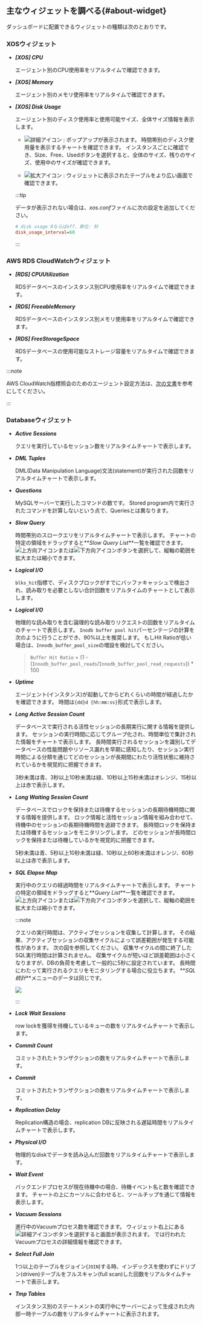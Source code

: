 ## 主なウィジェットを調べる{#about-widget}

ダッシュボードに配置できるウィジェットの種類は次のとおりです。

### XOSウィジェット

- **_[XOS] CPU_**

  エージェント別のCPU使用率をリアルタイムで確認できます。

- **_[XOS] Memory_**

  エージェント別のメモリ使用率をリアルタイムで確認できます。

- **_[XOS] Disk Usage_**

  エージェント別のディスク使用率と使用可能サイズ、全体サイズ情報を表示します。 

  - ![詳細アイコン](/img/ico-detail.svg) : <Cmdname sid="TTL07856" className="uitext" />ポップアップが表示されます。 時間帯別のディスク使用量を表示するチャートを確認できます。 インスタンスごとに確認でき、<UI>Size</UI>、<UI>Free</UI>、<UI>Used</UI>ボタンを選択すると、全体のサイズ、残りのサイズ、使用中のサイズが確認できます。 

  - ![拡大アイコン](/img/ic-fullscreen.svg) : ウィジェットに表示されたテーブルをより広い画面で確認できます。

  :::tip

  データが表示されない場合は、*xos.conf*ファイルに次の設定を追加してください。

  ```ini title='xos.conf'
  # disk usage 0ならばoff、単位: 秒
  disk_usage_interval=60
  ```

  :::

### AWS RDS CloudWatchウィジェット

- **_[RDS] CPUUtilization_**

  RDSデータベースのインスタンス別CPU使用率をリアルタイムで確認できます。

- **_[RDS] FreeableMemory_**

  RDSデータベースのインスタンス別メモリ使用率をリアルタイムで確認できます。

- **_[RDS] FreeStorageSpace_**

  RDSデータベースの使用可能なストレージ容量をリアルタイムで確認できます。

:::note

AWS CloudWatch指標照会のためのエージェント設定方法は、[次の文書](agent-dbx-settings#using-aws-rds)を参考にしてください。

:::

### Databaseウィジェット

- **_Active Sessions_**

  クエリを実行しているセッション数をリアルタイムチャートで表示します。

<InDoc product='postgresql'>

- **_DML Tuples_**

  DML(Data Manipulation Language)文法(statement)が実行された回数をリアルタイムチャートで表示します。

</InDoc>

<InDoc product='mysql'>

- **_Questions_**

  MySQLサーバーで実行したコマンドの数です。 Stored program内で実行されたコマンドを計算しないという点で、Queriesとは異なります。

</InDoc>

- **_Slow Query_**

  時間帯別のスロークエリをリアルタイムチャートで表示します。 チャートの特定の領域をドラッグすると**_Slow Query List_**一覧を確認できます。 ![上方向アイコン](/img/up-arrow.svg)または![下方向アイコン](/img/down-arrow.svg)ボタンを選択して、縦軸の範囲を拡大または縮小できます。

<InDoc product="postgresql">

- **_Logical I/O_**

  `blks_hit`指標で、ディスクブロックがすでにバッファキャッシュで検出され、読み取りを必要としない合計回数をリアルタイムのチャートとして表示します。

</InDoc>

<InDoc product="mysql">

- **_Logical I/O_**

  物理的な読み取りを含む論理的な読み取りリクエストの回数をリアルタイムのチャートで表示します。 `Inodb buffer pool hit`パーセンテージの計算を次のように行うことができ、90%以上を推奨します。 もしHit Ratioが低い場合は、`Innodb_buffer_pool_size`の増設を検討してください。

  > `Buffer Hit Ratio` = (1 - (`Innodb_buffer_pool_reads`/`Innodb_buffer_pool_read_requests`)) \* 100

</InDoc>

- **_Uptime_**

  エージェント(インスタンス)が起動してからどれくらいの時間が経過したかを確認できます。 時間は`{dd}d {hh:mm:ss}`形式で表示します。

- **_Long Active Session Count_**

  データベースで実行される活性セッションの長期実行に関する情報を提供します。 セッションの実行時間に応じてグループ化され、時間単位で集計された情報をチャートで表示します。 長時間実行されるセッションを識別してデータベースの性能問題やリソース漏れを早期に感知したり、セッション実行時間による分類を通じてどのセッションが長期間にわたり活性状態に維持されているかを視覚的に把握できます。

  3秒未満は<span class="normal">青</span>、3秒以上10秒未満は<span class="snormal">緑</span>、10秒以上15秒未満は<span class='slow'>オレンジ</span>、15秒以上は<span class='vslow'>赤</span>で表示します。

- **_Long Waiting Session Count_**

  データベースでロックを保持または待機するセッションの長期待機時間に関する情報を提供します。 ロック情報と活性セッション情報を組み合わせて、待機中のセッションの長期待機時間を追跡できます。 長時間ロックを保持または待機するセッションをモニタリングします。 どのセッションが長時間ロックを保持または待機しているかを視覚的に把握できます。

  5秒未満は<span class="normal">青</span>、5秒以上10秒未満は<span class="snormal">緑</span>、10秒以上60秒未満は<span class='slow'>オレンジ</span>、60秒以上は<span class='vslow'>赤</span>で表示します。

- **_SQL Elapse Map_**

  実行中のクエリの経過時間をリアルタイムチャートで表示します。 チャートの特定の領域をドラッグすると**_Query List_**一覧を確認できます。 ![上方向アイコン](/img/up-arrow.svg)または![下方向アイコン](/img/down-arrow.svg)ボタンを選択して、縦軸の範囲を拡大または縮小できます。

  :::note

  クエリの実行時間は、アクティブセッションを収集して計算します。 その結果、アクティブセッションの収集サイクルによって誤差範囲が発生する可能性があります。 次の図を参照してください。 収集サイクルの間に終了したSQL実行時間は計算されません。 収集サイクルが短いほど誤差範囲は小さくなりますが、DBの負荷を考慮して一般的に5秒に設定されています。 長時間にわたって実行されるクエリをモニタリングする場合に役立ちます。 **_SQL統計_**メニューのデータは同じです。

  ![](/img/db-sql-elapse-map-example.png)

  :::

- **_Lock Wait Sessions_**

  row lockを獲得を待機しているキューの数をリアルタイムチャートで表示します。

<InDoc product='postgresql'>

- **_Commit Count_**

  コミットされたトランザクションの数をリアルタイムチャートで表示します。

</InDoc>

<InDoc product='mysql'>

- **_Commit_**

  コミットされたトランザクションの数をリアルタイムチャートで表示します。

</InDoc>

- **_Replication Delay_**

  Replication構造の場合、replication DBに反映される遅延時間をリアルタイムチャートで表示します。

- **_Physical I/O_**

  物理的なdiskでデータを読み込んだ回数をリアルタイムチャートで表示します。

<InDoc product='postgresql'>

- **_Wait Event_**

  バックエンドプロセスが現在待機中の場合、待機イベント名と数を確認できます。 チャートの上にカーソルに合わせると、ツールチップを通じて情報を表示します。

- **_Vacuum Sessions_**

  進行中のVacuumプロセス数を確認できます。 ウィジェット右上にある![詳細アイコン](/img/ico-detail.svg)ボタンを選択すると<Cmdname sid="TTL08277" className="uitext" />画面が表示されます。 <Cmdname sid="TTL08277" className="uitext" />では行われたVacuumプロセスの詳細情報を確認できます。

</InDoc>

<InDoc product='mysql'>

- **_Select Full Join_**

  1つ以上のテーブルをジョイン(`JOIN`)する時、インデックスを使わずにドリブン(driven)テーブルをフルスキャン(full scan)した回数をリアルタイムチャートで表示します。

- **_Tmp Tables_**

  インスタンス別のステートメントの実行中にサーバーによって生成された内部一時テーブルの数をリアルタイムチャートに表示されます。

</InDoc>
